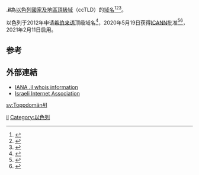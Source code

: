 '''.il'''為[[以色列|以色列]][[國家及地區頂級域|國家及地區頂級域]]（ccTLD）的[[域名|域名]]<ref>{{Cite book|title=常用电脑词语速查手册|last=何弘主编|first=|publisher=西安：西安出版社|year=2000|isbn=7-80594-644-2|location=|pages=201-202}}</ref><ref>{{Cite book|title=英德汉广播电视技术词典|last=（德）赫伯特·蒂尔曼（Herbert Tillmann）编；梁瑛等译|first=|publisher=北京：中国广播电视出版社|year=2002|isbn=7-5043-3793-5|location=|pages=440-442}}</ref><ref>{{Cite book|title=大学计算机基础|last=刘丕娥主编|first=|publisher=哈尔滨：哈尔滨工业大学出版社|year=2010|isbn=978-7-5603-3056-3|location=|pages=342-345}}</ref>。

以色列于2012年申请[[希伯来语|希伯来语]]顶级域名<code dir="rtl">'''{{rtl-lang|he|.ישראל}}'''</code>‎<ref>{{Cite web|url = https://www.icann.org/resources/files/cctld-israel-2012-02-25-en|title = IDN ccTLD Form of Interest - Israel|access-date = 2012-02-25|website = ICANN|archive-date = 2016-04-13|archive-url = https://web.archive.org/web/20160413090713/https://www.icann.org/resources/files/cctld-israel-2012-02-25-en}}</ref>，2020年5月19日获得[[互联网名称与数字地址分配机构|ICANN]]批准<ref>{{Cite web|url = https://en.isoc.org.il/il-cctld/registry-updatesnews/new-israeli-country-code-top-level-domain-cctld|title = ".ישראל " – New Israeli country code top-level domain (ccTLD)|access-date = 2020-06-16|website = ISOC|archive-date = 2020-06-16|archive-url = https://web.archive.org/web/20200616073929/https://en.isoc.org.il/il-cctld/registry-updatesnews/new-israeli-country-code-top-level-domain-cctld}}</ref><ref>{{Cite web|url = https://www.icann.org/news/announcement-2020-05-19-en|title = ICANN Announces Successful String Evaluation for Israel IDN ccTLD|access-date = 2020-06-16|website = ICANN|archive-date = 2021-01-20|archive-url = https://web.archive.org/web/20210120004941/https://www.icann.org/news/announcement-2020-05-19-en}}</ref>，2021年2月11日启用。

== 参考 ==
{{reflist}}

== 外部連結 ==

* [http://www.iana.org/root-whois/il.htm IANA .il whois information]{{Wayback|url=http://www.iana.org/root-whois/il.htm |date=20080719162741 }}
* [http://www.isoc.org.il/domains/ Israeli Internet Association ]{{Wayback|url=http://www.isoc.org.il/domains/ |date=20160114071722 }}

{{网络小作品}}

{{CcTLD}}

[[Category:國家及地區頂級域|il]]
[[Category:以色列|Category:以色列]]

[[sv:Toppdomän#I|sv:Toppdomän#I]]